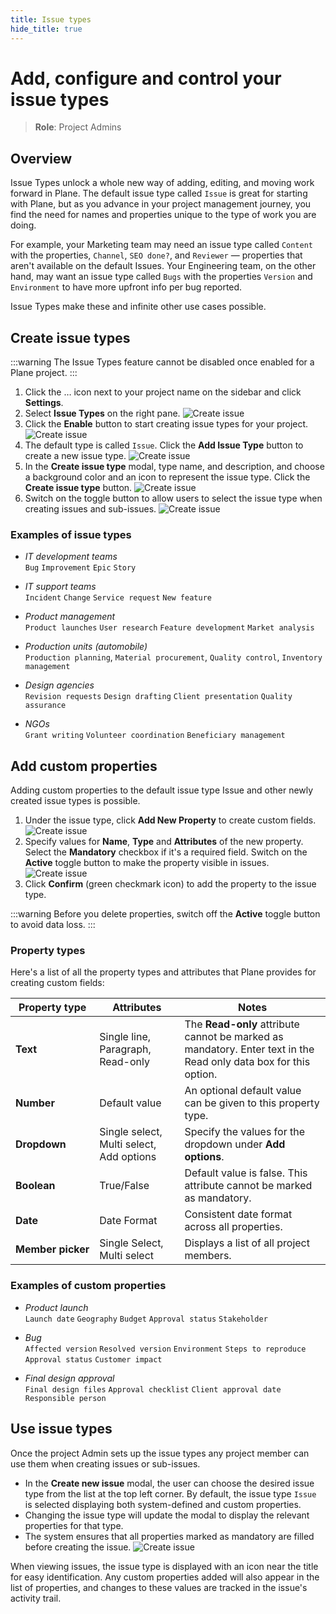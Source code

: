 ```yaml
---
title: Issue types
hide_title: true
---
```



<div className="tag-wrapper">
 <h1>Add, configure and control your issue types</h1>
<Tags 
  tags={[ 
    { name: "Pro", additionalClass: "pro" }
  ]} 
 />
</div>


> **Role**: Project Admins

## Overview

Issue Types unlock a whole new way of adding, editing, and moving work forward in Plane. The default issue type called `Issue` is great for starting with Plane, but as you advance in your project management journey, you find the need for names and properties unique to the type of work you are doing.

For example, your Marketing team may need an issue type called `Content` with the properties, `Channel`, `SEO done?`, and `Reviewer` — properties that aren't available on the default Issues. Your Engineering team, on the other hand, may want an issue type called `Bugs` with the properties `Version` and `Environment` to have more upfront info per bug reported.

Issue Types make these and infinite other use cases possible.

## Create issue types

:::warning 
The Issue Types feature cannot be disabled once enabled for a Plane project.
:::

1. Click the … icon next to your project name on the sidebar and click **Settings**.
2. Select **Issue Types** on the right pane.
![Create issue](/img/issues/setup-issue-types.webp)
3. Click the **Enable** button to start creating issue types for your project.
![Create issue](/img/issues/enable-issue-types.webp)
4. The default type is called `Issue`. Click the **Add Issue Type** button to create a new issue type.
![Create issue](/img/issues/add-issue-type.webp)
5. In the **Create issue type** modal, type name, and description, and choose a background color and an icon to represent the issue type. Click the **Create issue type** button.
![Create issue](/img/issues/create-issue-type.webp)
6. Switch on the toggle button to allow users to select the issue type when creating issues and sub-issues.
![Create issue](/img/issues/activate-issue-type.webp)

### Examples of issue types

- *IT development teams*   
`Bug` `Improvement` `Epic` `Story`


- *IT support teams*  
`Incident` `Change` `Service request` `New feature`

- *Product management*  
`Product launches` `User research` `Feature development` `Market analysis`

- *Production units (automobile)*  
`Production planning`, `Material procurement`, `Quality control`, `Inventory management`

- *Design agencies*   
`Revision requests` `Design drafting` `Client presentation` `Quality assurance`

- *NGOs*  
`Grant writing` `Volunteer coordination` `Beneficiary management`


## Add custom properties

Adding custom properties to the default issue type Issue and other newly created issue types is possible.

1. Under the issue type, click **Add New Property** to create custom fields.
![Create issue](/img/issues/add-new-property.webp)
2. Specify values for **Name**, **Type** and **Attributes** of the new property. Select the **Mandatory** checkbox if it's a required field. Switch on the **Active** toggle button to make the property visible in issues. 
![Create issue](/img/issues/property-details.webp)
3. Click **Confirm** (green checkmark icon) to add the property to the issue type. 

:::warning
Before you delete properties, switch off the **Active** toggle button to avoid data loss.
:::

### Property types

Here's a list of all the property types and attributes that Plane provides for creating custom fields: 

| Property&nbsp;type | Attributes | Notes|
| --------------| ------------------- |---- |
| **Text** | Single line, Paragraph, Read-only | The **Read-only** attribute cannot be marked as mandatory. Enter text in the Read only data box for this option.|
| **Number** | Default value | An optional default value can be given to this property type.|
| **Dropdown** | Single select, Multi select, Add options | Specify the values for the dropdown under **Add options**. |
| **Boolean** | True/False | Default value is false. This attribute cannot be marked as mandatory. |
| **Date** | Date Format | Consistent date format across all properties. | 
| **Member&nbsp;picker** | Single Select, Multi select | Displays a list of all project members. |                  


### Examples of custom properties

- *Product launch*  
`Launch date` `Geography` `Budget` `Approval status` `Stakeholder`

- *Bug*  
`Affected version` `Resolved version` `Environment` `Steps to reproduce` `Approval status` `Customer impact`

- *Final design approval*  
`Final design files` `Approval checklist` `Client approval date` `Responsible person`

## Use issue types

Once the project Admin sets up the issue types any project member can use them when creating issues or sub-issues.

- In the **Create new issue** modal, the user can choose the desired issue type from the list at the top left corner. By default, the issue type `Issue` is selected displaying both system-defined and custom properties.
- Changing the issue type will update the modal to display the relevant properties for that type.
- The system ensures that all properties marked as mandatory are filled before creating the issue.
![Create issue](/img/issues/use-issue-type.webp)

When viewing issues, the issue type is displayed with an icon near the title for easy identification. Any custom properties added will also appear in the list of properties, and changes to these values are tracked in the issue's activity trail.